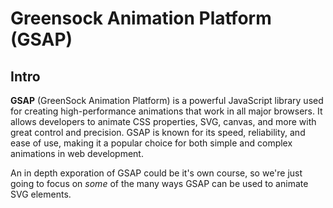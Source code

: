 
# Greensock Animation Platform (GSAP)

## Intro

**GSAP** (GreenSock Animation Platform) is a powerful JavaScript library used for creating high-performance animations that work in all major browsers. It allows developers to animate CSS properties, SVG, canvas, and more with great control and precision. GSAP is known for its speed, reliability, and ease of use, making it a popular choice for both simple and complex animations in web development.

An in depth exporation of GSAP could be it's own course, so we're just going to focus on _some_ of the many ways GSAP can be used to animate SVG elements.
